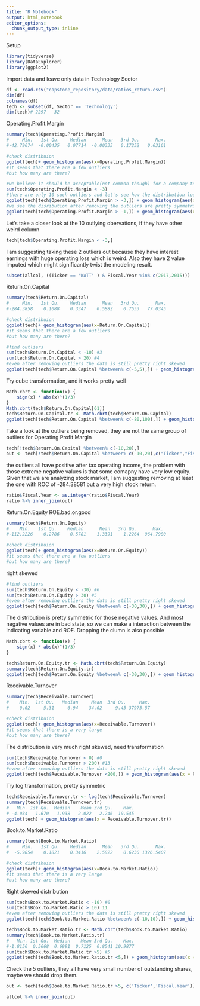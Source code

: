 ```yaml
---
title: "R Notebook"
output: html_notebook
editor_options: 
  chunk_output_type: inline
---
```


Setup
```r
library(tidyverse)
library(DataExplorer)
library(ggplot2)
```

Import data and leave only data in Technology Sector

```r
df <- read.csv("capstone_repository/data/ratios_return.csv")
dim(df)
colnames(df)
tech <- subset(df, Sector == 'Technology')
dim(tech)# 2297   32
```

Operating.Profit.Margin
```r
summary(tech$Operating.Profit.Margin)
#     Min.   1st Qu.    Median      Mean   3rd Qu.      Max. 
#-42.79674  -0.00435   0.07714  -0.00335   0.17252   0.63161 

#check distribuion
ggplot(tech)+ geom_histogram(aes(x=Operating.Profit.Margin)) 
#it seems that there are a few outliers 
#but how many are there?
```


```r
#we believe it should be acceptable(not common though) for a company to lose more than 3 times of its revenue
sum(tech$Operating.Profit.Margin < -3) 
#there are only 10 such outliers and let's see how the distribution looks like after 
ggplot(tech[tech$Operating.Profit.Margin > -3,]) + geom_histogram(aes(x = Operating.Profit.Margin))
#we see the disribution after removing the outliers are pretty symmetric and normal
ggplot(tech[tech$Operating.Profit.Margin > -1,]) + geom_histogram(aes(x = Operating.Profit.Margin))
```

Let's take a closer look at the 10 outlying obervations, if they have other weird column
```r
tech[tech$Operating.Profit.Margin < -3,]
```

I am suggesting taking these 2 outliers out because they have interest earnings with huge operating loss which is weird. Also they have 2 value imputed which might significantly twist the modeling result. 
```r
subset(allcol, ((Ticker == 'WATT' ) & Fiscal.Year %in% c(2017,2015)))
```


Return.On.Capital
```r
summary(tech$Return.On.Capital)
#     Min.   1st Qu.    Median      Mean   3rd Qu.      Max. 
#-284.3858    0.1088    0.3347    0.5882    0.7553   77.0345

#check distribuion
ggplot(tech)+ geom_histogram(aes(x=Return.On.Capital)) 
#it seems that there are a few outliers 
#but how many are there?
```

```r
#find outliers
sum(tech$Return.On.Capital < -10) #3
sum(tech$Return.On.Capital > 20) #4
#even after removing outliers the data is still pretty right skewed 
ggplot(tech[tech$Return.On.Capital %between% c(-5,5),]) + geom_histogram(aes(x = Return.On.Capital))
```

Try cube transformation, and it works pretty well
```r
Math.cbrt <- function(x) {
    sign(x) * abs(x)^(1/3)
}
Math.cbrt(tech$Return.On.Capital[61])
tech$Return.On.Capital.tr <- Math.cbrt(tech$Return.On.Capital)
ggplot(tech[tech$Return.On.Capital %between% c(-80,100),]) + geom_histogram(aes(x = Return.On.Capital.tr))
```

Take a look at the outliers being removed, they are not the same group of outliers for Operating Profit Margin
```r
tech[!tech$Return.On.Capital %between% c(-10,20),]
out <- tech[!tech$Return.On.Capital %between% c(-10,20),c("Ticker","Fiscal.Year")]
```

the outliers all have positive after tax operating income, the problem with those extreme negative values is that some comapny have very low equity. Given that we are analyzing stock market, I am suggesting removing at least the one with ROC of -284.38581 but a very high stock return.
```r
ratio$Fiscal.Year <- as.integer(ratio$Fiscal.Year)
ratio %>% inner_join(out)
```

Return.On.Equity
ROE.bad.or.good

```r
summary(tech$Return.On.Equity)
#    Min.   1st Qu.    Median      Mean   3rd Qu.      Max. 
#-112.2226    0.2786    0.5781    1.3391    1.2264  964.7980 

#check distribuion
ggplot(tech)+ geom_histogram(aes(x=Return.On.Equity)) 
#it seems that there are a few outliers 
#but how many are there?
```

right skewed 
```r
#find outliers
sum(tech$Return.On.Equity < -30) #6
sum(tech$Return.On.Equity > 30) #5
#even after removing outliers the data is still pretty right skewed 
ggplot(tech[tech$Return.On.Equity %between% c(-30,30),]) + geom_histogram(aes(x = Return.On.Equity, fill = ROE.bad.or.good))
```

The distribution is pretty symmetric for those negative values. And most negative values are in bad state, so we can make a interaction between the indicating variable and ROE. Dropping the clumn is also possible 
```r
Math.cbrt <- function(x) {
    sign(x) * abs(x)^(1/3)
}

tech$Return.On.Equity.tr <- Math.cbrt(tech$Return.On.Equity)
summary(tech$Return.On.Equity.tr)
ggplot(tech[tech$Return.On.Equity %between% c(-30,30),]) + geom_histogram(aes(x = Return.On.Equity.tr, fill=ROE.bad.or.good))
```

Receivable.Turnover

```r
summary(tech$Receivable.Turnover)
#    Min.  1st Qu.   Median     Mean  3rd Qu.     Max. 
#    0.02     5.31     6.94    34.02     9.45 37975.57 

#check distribuion
ggplot(tech)+ geom_histogram(aes(x=Receivable.Turnover)) 
#it seems that there is a very large
#but how many are there?
```

The distribution is very much right skewed, need transformation
```r
sum(tech$Receivable.Turnover < 0) #0
sum(tech$Receivable.Turnover > 200) #13
#even after removing outliers the data is still pretty right skewed 
ggplot(tech[tech$Receivable.Turnover <200,]) + geom_histogram(aes(x = Receivable.Turnover))
```

Try log transformation, pretty symmetric
```r
tech$Receivable.Turnover.tr <- log(tech$Receivable.Turnover)
summary(tech$Receivable.Turnover.tr)
#   Min. 1st Qu.  Median    Mean 3rd Qu.    Max. 
# -4.034   1.670   1.938   2.022   2.246  10.545 
ggplot(tech) + geom_histogram(aes(x = Receivable.Turnover.tr))
```

Book.to.Market.Ratio
```r
summary(tech$Book.to.Market.Ratio)
#     Min.   1st Qu.    Median      Mean   3rd Qu.      Max. 
#  -5.9854    0.1821    0.3416    2.5822    0.6230 1326.5407 

#check distribuion
ggplot(tech)+ geom_histogram(aes(x=Book.to.Market.Ratio)) 
#it seems that there is a very large
#but how many are there?
```


Right skewed distribution
```r
sum(tech$Book.to.Market.Ratio < -10) #0
sum(tech$Book.to.Market.Ratio > 10) 11
#even after removing outliers the data is still pretty right skewed 
ggplot(tech[tech$Book.to.Market.Ratio %between% c(-10,10),]) + geom_histogram(aes(x = Book.to.Market.Ratio))
```



```r
tech$Book.to.Market.Ratio.tr <- Math.cbrt(tech$Book.to.Market.Ratio)
summary(tech$Book.to.Market.Ratio.tr)
#   Min. 1st Qu.  Median    Mean 3rd Qu.    Max. 
#-1.8156  0.5668  0.6991  0.7125  0.8541 10.9877 
sum(tech$Book.to.Market.Ratio.tr >5) #5
ggplot(tech[tech$Book.to.Market.Ratio.tr <5,]) + geom_histogram(aes(x = Book.to.Market.Ratio.tr))
```

Check the 5 outliers, they all have very small number of outstanding shares, maybe we should drop them.
```r
out <- tech[tech$Book.to.Market.Ratio.tr >5, c('Ticker','Fiscal.Year')]

allcol %>% inner_join(out)
```

